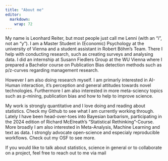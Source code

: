 ```yaml
---
title: "About me"
editor: 
  markdown: 
    wrap: 72
---
```


My name is Leonhard Reiter, but most people just call me Lenni (with an
"i", not an "y"). I am a Master Student in (Economic) Psychology at the
university of Vienna and a student assistant in Robert Böhm's Team.
There I help with conducting research, such as creating surveys and
analysing data. I did an internship at Susann Fiedlers Group at the WU
Vienna where I prepared a Bachelor course on Publication Bias detection
methods such as p/z-curves regarding management research.

However I am also doing research myself. I am primarly interested in
AI-Human interaction, it's perception and general attitudes towards
novel technologies. Furthermore I am also interested in more
meta-sciency topics such as p-mining, publication bias and how to help
to improve science.

My work is strongly quantitative and I love doing and reading about
statistics. Check my Github to see what I am currently working through.
Lately I have been head-over-toes into Bayesian barbarism, participating
in the 2024 edition of Richard McElreath's "Statistical
Rethinking"-Course. More broadly I am also interested in Meta-Analysis,
Machine Learning and text as data. I strongly advocate open-science and
especialy reproducible workflows. Check out my OSF to see more.

If you would like to talk about statistics, science in general or to
collaborate on a project, feel free to reach out to me via mail

